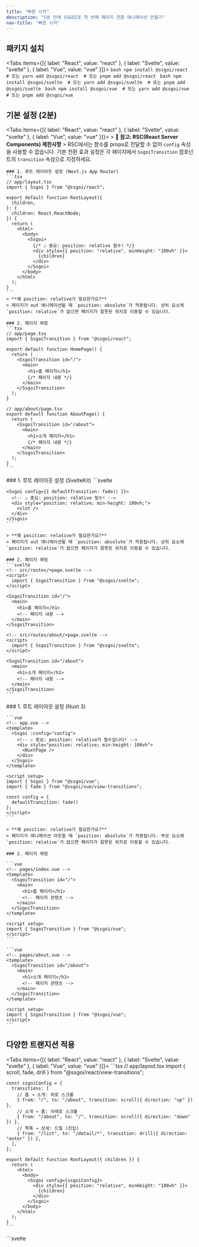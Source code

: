 ```yaml
---
title: "빠른 시작"
description: "5분 안에 SSGOI로 첫 번째 페이지 전환 애니메이션 만들기"
nav-title: "빠른 시작"
---
```


## 패키지 설치

<Tabs items={[{ label: "React", value: "react" }, { label: "Svelte", value: "svelte" }, { label: "Vue", value: "vue" }]}>
  <TabPanel value="react">
    ```bash
    npm install @ssgoi/react 
    # 또는 yarn add @ssgoi/react 
    # 또는 pnpm add @ssgoi/react
    ```
  </TabPanel>
  <TabPanel value="svelte">
    ```bash
    npm install @ssgoi/svelte 
    # 또는 yarn add @ssgoi/svelte 
    # 또는 pnpm add @ssgoi/svelte
    ```
  </TabPanel>
  <TabPanel value="vue">
    ```bash
    npm install @ssgoi/vue 
    # 또는 yarn add @ssgoi/vue 
    # 또는 pnpm add @ssgoi/vue
    ```
  </TabPanel>
</Tabs>

## 기본 설정 (2분)

<Tabs items={[{ label: "React", value: "react" }, { label: "Svelte", value: "svelte" }, { label: "Vue", value: "vue" }]}>
  <TabPanel value="react">
    > **📝 참고: RSC(React Server Components) 제한사항**
    > RSC에서는 함수를 props로 전달할 수 없어 `config` 속성을 사용할 수 없습니다. 기본 전환 효과 설정은 각 페이지에서 `SsgoiTransition` 컴포넌트의 `transition` 속성으로 지정하세요.

    ### 1. 루트 레이아웃 설정 (Next.js App Router)
    ```tsx
    // app/layout.tsx
    import { Ssgoi } from "@ssgoi/react";

    export default function RootLayout({
      children,
    }: {
      children: React.ReactNode;
    }) {
      return (
        <html>
          <body>
            <Ssgoi>
              {/* ⚠️ 중요: position: relative 필수! */}
              <div style={{ position: "relative", minHeight: "100vh" }}>
                {children}
              </div>
            </Ssgoi>
          </body>
        </html>
      );
    }
    ```
    > **왜 position: relative가 필요한가요?**
    > 페이지가 out 애니메이션될 때 `position: absolute`가 적용됩니다. 상위 요소에 `position: relative`가 없으면 페이지가 잘못된 위치로 이동할 수 있습니다.
    
    ### 2. 페이지 래핑
    ```tsx
    // app/page.tsx
    import { SsgoiTransition } from "@ssgoi/react";

    export default function HomePage() {
      return (
        <SsgoiTransition id="/">
          <main>
            <h1>홈 페이지</h1>
            {/* 페이지 내용 */}
          </main>
        </SsgoiTransition>
      );
    }

    // app/about/page.tsx
    export default function AboutPage() {
      return (
        <SsgoiTransition id="/about">
          <main>
            <h1>소개 페이지</h1>
            {/* 페이지 내용 */}
          </main>
        </SsgoiTransition>
      );
    }
    ```
  </TabPanel>
  
  <TabPanel value="svelte">
    ### 1. 루트 레이아웃 설정 (SvelteKit)
    ```svelte
    <!-- src/routes/+layout.svelte -->
    <script>
      import { Ssgoi } from "@ssgoi/svelte";
      import { fade } from "@ssgoi/svelte/view-transitions";
    </script>

    <Ssgoi config={{ defaultTransition: fade() }}>
      <!-- ⚠️ 중요: position: relative 필수! -->
      <div style="position: relative; min-height: 100vh;">
        <slot />
      </div>
    </Ssgoi>
    ```
    
    > **왜 position: relative가 필요한가요?**
    > 페이지가 out 애니메이션될 때 `position: absolute`가 적용됩니다. 상위 요소에 `position: relative`가 없으면 페이지가 잘못된 위치로 이동할 수 있습니다.
    
    ### 2. 페이지 래핑
    ```svelte
    <!-- src/routes/+page.svelte -->
    <script>
      import { SsgoiTransition } from "@ssgoi/svelte";
    </script>

    <SsgoiTransition id="/">
      <main>
        <h1>홈 페이지</h1>
        <!-- 페이지 내용 -->
      </main>
    </SsgoiTransition>

    <!-- src/routes/about/+page.svelte -->
    <script>
      import { SsgoiTransition } from "@ssgoi/svelte";
    </script>

    <SsgoiTransition id="/about">
      <main>
        <h1>소개 페이지</h1>
        <!-- 페이지 내용 -->
      </main>
    </SsgoiTransition>
    ```
  </TabPanel>
  <TabPanel value="vue">
    ### 1. 루트 레이아웃 설정 (Nuxt 3)

    ```vue
    <!-- app.vue -->
    <template>
      <Ssgoi :config="config">
        <!-- ⚠️ 중요: position: relative가 필수입니다! -->
        <div style="position: relative; min-height: 100vh">
          <NuxtPage />
        </div>
      </Ssgoi>
    </template>

    <script setup>
    import { Ssgoi } from "@ssgoi/vue";
    import { fade } from "@ssgoi/vue/view-transitions";

    const config = {
      defaultTransition: fade()
    };
    </script>
    ```

    > **왜 position: relative가 필요한가요?**
    > 페이지가 애니메이션 아웃할 때 `position: absolute`가 적용됩니다. 부모 요소에 `position: relative`가 없으면 페이지가 잘못된 위치로 이동할 수 있습니다.

    ### 2. 페이지 래핑

    ```vue
    <!-- pages/index.vue -->
    <template>
      <SsgoiTransition id="/">
        <main>
          <h1>홈 페이지</h1>
          <!-- 페이지 콘텐츠 -->
        </main>
      </SsgoiTransition>
    </template>

    <script setup>
    import { SsgoiTransition } from "@ssgoi/vue";
    </script>
    ```

    ```vue
    <!-- pages/about.vue -->
    <template>
      <SsgoiTransition id="/about">
        <main>
          <h1>소개 페이지</h1>
          <!-- 페이지 콘텐츠 -->
        </main>
      </SsgoiTransition>
    </template>

    <script setup>
    import { SsgoiTransition } from "@ssgoi/vue";
    </script>
    ```

  </TabPanel>
</Tabs>

## 다양한 트랜지션 적용

<Tabs items={[{ label: "React", value: "react" }, { label: "Svelte", value: "svelte" }, { label: "Vue", value: "vue" }]}>
  <TabPanel value="react">
    ```tsx
    // app/layout.tsx
    import { scroll, fade, drill } from "@ssgoi/react/view-transitions";

    const ssgoiConfig = {
      transitions: [
        // 홈 → 소개: 위로 스크롤
        { from: "/", to: "/about", transition: scroll({ direction: "up" }) },
        // 소개 → 홈: 아래로 스크롤
        { from: "/about", to: "/", transition: scroll({ direction: "down" }) },
        // 목록 → 상세: 드릴 (진입)
        { from: "/list", to: "/detail/*", transition: drill({ direction: "enter" }) },
      ],
    };

    export default function RootLayout({ children }) {
      return (
        <html>
          <body>
            <Ssgoi config={ssgoiConfig}>
              <div style={{ position: "relative", minHeight: "100vh" }}>
                {children}
              </div>
            </Ssgoi>
          </body>
        </html>
      );
    }
    ```
  </TabPanel>
  <TabPanel value="svelte">
    ```svelte
    <!-- src/routes/+layout.svelte -->
    <script>
      import { Ssgoi } from "@ssgoi/svelte";
      import { scroll, fade, drill } from "@ssgoi/svelte/view-transitions";

      const ssgoiConfig = {
        transitions: [
          // 홈 → 소개: 위로 스크롤
          { from: "/", to: "/about", transition: scroll({ direction: "up" }) },
          // 소개 → 홈: 아래로 스크롤
          { from: "/about", to: "/", transition: scroll({ direction: "down" }) },
          // 목록 → 상세: 드릴 (진입)
          { from: "/list", to: "/detail/*", transition: drill({ direction: "enter" }) },
        ],
      };
    </script>

    <Ssgoi config={ssgoiConfig}>
      <div style="position: relative; min-height: 100vh;">
        <slot />
      </div>
    </Ssgoi>
    ```
  </TabPanel>
  <TabPanel value="vue">
    ```vue
    <!-- app.vue -->
    <template>
      <Ssgoi :config="ssgoiConfig">
        <div style="position: relative; min-height: 100vh">
          <NuxtPage />
        </div>
      </Ssgoi>
    </template>

    <script setup>
    import { Ssgoi } from "@ssgoi/vue";
    import { scroll, fade, drill } from "@ssgoi/vue/view-transitions";

    const ssgoiConfig = {
      transitions: [
        // 홈 → 소개: 위로 스크롤
        { from: "/", to: "/about", transition: scroll({ direction: "up" }) },
        // 소개 → 홈: 아래로 스크롤
        { from: "/about", to: "/", transition: scroll({ direction: "down" }) },
        // 리스트 → 상세: 드릴 (진입)
        { from: "/list", to: "/detail/*", transition: drill({ direction: "enter" }) },
      ],
    };
    </script>
    ```

  </TabPanel>
</Tabs>

## 완성! 🎉

축하합니다! 이제 웹사이트에 네이티브 앱 같은 페이지 전환이 적용되었습니다.
